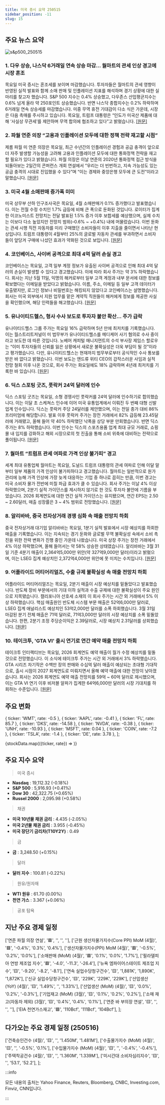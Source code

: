 ```yaml
---
title: 미국 증시 요약 250515
sidebar_position: -11
slug: 15
---
```


## 주요 뉴스 요약

![s&p500_250515](/map/250515.png)

### 1. **다우 상승, 나스닥 6거래일 연속 상승 마감... 월마트의 관세 인상 경고에 시장 혼조**

목요일 미국 증시는 혼조세를 보이며 마감했습니다. 투자자들은 월마트의 관세 영향이 반영된 실적 발표와 함께 소매 판매 및 인플레이션 지표를 해석하며 경기 상황에 대한 실마리를 찾고자 했습니다. S&P 500 지수는 0.4% 상승했고, 다우존스 산업평균지수는 0.6% 넘게 올라 약 250포인트 상승했습니다. 반면 나스닥 종합지수는 0.2% 하락하며 6거래일 연속 상승세를 마감했습니다. 미중 무역 휴전 기대감이 다소 식은 가운데, 시장은 다음 촉매를 주시하고 있습니다. 목요일, 트럼프 대통령은 “인도가 미국산 제품에 대해 ‘사실상 무관세’를 제안하며 무역 합의에 협조하고 있다”고 밝혔습니다. [[원문]](https://finance.yahoo.com/news/live/stock-market-today-dow-jumps-nasdaq-snaps-6-day-win-streak-as-walmart-previews-tariff-fueled-price-hikes-154811203.html)

### 2. **파월 연준 의장 “고용과 인플레이션 모두에 대한 정책 전략 재고할 시점”**

제롬 파월 미 연준 의장은 목요일, 최근 수년간의 인플레이션 경험과 공급 충격이 앞으로 더 자주 발생할 가능성을 고려해 고용과 인플레이션 모두에 대한 통화정책 전략을 재고할 필요가 있다고 밝혔습니다. 파월 의장은 이날 연준의 2020년 통화정책 접근 방식을 되돌아보는 2일간의 콘퍼런스 개회 연설에서 “우리는 더 빈번하고, 지속 가능성도 있는 공급 충격의 시대로 진입했을 수 있다”며 “이는 경제와 중앙은행 모두에 큰 도전”이라고 말했습니다. [[원문]](https://www.reuters.com/world/us/feds-powell-strategy-around-both-jobs-inflation-needs-be-reconsidered-2025-05-15/)

### 3. **미국 4월 소매판매 증가폭 미미**

미국 상무부 산하 인구조사국은 목요일, 4월 소매판매가 0.1% 증가했다고 발표했습니다. 이는 전월 수정 수치인 1.7% 급등에 비해 큰 폭으로 둔화된 것입니다. 로이터가 집계한 이코노미스트 전망치는 전달 발표된 1.5% 증가 이후 보합세를 예상했으며, 실제 수치는 이보다 다소 높았지만 전망치 범위(–0.6% ~ +0.4%) 내에 머물렀습니다. 이번 둔화는 관세 시행 직전 자동차를 미리 구매했던 소비자들이 이후 지출을 줄이면서 나타난 현상입니다. 트럼프 대통령이 4월부터 25%의 글로벌 자동차 관세를 부과하면서 소비자들이 앞당겨 구매에 나섰던 효과가 약화된 것으로 보입니다. [[원문]](https://www.reuters.com/world/us/us-retail-sales-barely-rise-april-2025-05-15/)

### 4. **코인베이스, 사이버 공격으로 최대 4억 달러 손실 경고**

코인베이스는 목요일, 고객 일부 계정 정보가 유출된 사이버 공격으로 인해 최대 4억 달러의 손실이 발생할 수 있다고 경고했습니다. 이에 따라 회사 주가는 약 3% 하락했습니다. 회사는 지난 5월 11일, 익명의 해커로부터 일부 고객 계정과 내부 문서에 대한 정보를 확보했다는 이메일을 받았다고 밝혔습니다. 이름, 주소, 이메일 등 일부 고객 데이터가 유출됐지만, 로그인 정보나 비밀번호는 해킹되지 않았다고 코인베이스는 설명했습니다. 회사는 미국 외부에서 지원 업무를 맡은 계약직 직원들이 해커에게 정보를 제공한 사실을 확인했으며, 해당 인력들을 해고했습니다. [[원문]](https://www.reuters.com/business/coinbase-says-cyber-criminals-stole-account-data-some-customers-2025-05-15/)

### 5. **유나이티드헬스, 형사 수사 보도로 투자자 불안 확산... 주가 급락**

유나이티드헬스 그룹 주가는 목요일 16% 급락하며 5년 만에 최저치를 기록했습니다. 이는 월스트리트저널이 미 법무부가 유나이티드헬스를 메디케어 사기 혐의로 수사 중이라고 보도한 데 따른 것입니다. 노베어 캐피털 매니지먼트의 수석 부사장 제임스 할로우는 “이미 투자자들의 신뢰를 잃은 상황에서 새로운 불확실성은 더욱 부담이 될 것”이라고 평가했습니다. 다만, 유나이티드헬스는 현재까지 법무부로부터 공식적인 수사 통보를 받은 바 없다고 밝혔습니다. 이번 보도는 앤드류 위티 CEO의 갑작스러운 사임과 실적 전망 철회 이후 나온 것으로, 회사 주가는 화요일에도 18% 급락하며 4년래 최저치를 기록한 바 있습니다. [[원문]](https://www.reuters.com/business/healthcare-pharmaceuticals/unitedhealth-shares-drop-after-report-criminal-probe-2025-05-15/)

### 6. **딕스 스포팅 굿즈, 풋락커 24억 달러에 인수**

딕스 스포팅 굿즈는 목요일, 소형 경쟁사인 풋락커를 24억 달러에 인수하기로 합의했습니다. 이는 이달 초 스케쳐스 인수에 이어 미국 유통업계에서 이뤄진 두 번째 대형 신발 업계 인수입니다. 딕스는 풋락커 주당 24달러를 제안했으며, 이는 전일 종가 대비 86% 프리미엄에 해당합니다. 발표 이후 풋락커 주가는 장전 거래에서 82% 급등해 23.45달러에 거래됐고, 올해 들어 약 40% 하락했던 낙폭을 상당 부분 만회했습니다. 반면 딕스 주가는 8% 하락했습니다. 이번 인수는 딕스의 스포츠용품 업계 최대 규모 거래로, 쇼핑몰 내 입지를 강화하고 해외 시장으로의 첫 진출을 통해 소비 위축에 대비하는 전략으로 풀이됩니다. [[원문]](https://www.reuters.com/markets/deals/dicks-sporting-goods-acquire-foot-locker-24-billion-2025-05-15/)

### 7. **월마트 “트럼프 관세 여파로 가격 인상 불가피” 경고**

세계 최대 유통업체 월마트는 목요일, 도널드 트럼프 대통령의 관세 여파로 인해 이달 말부터 일부 제품의 가격 인상이 불가피하다고 경고했습니다. 월마트는 일반적으로 원가 관리에 능해 가격 인상에 가장 늦게 대응하는 기업 중 하나로 꼽히는 만큼, 이번 경고는 미국 소비자 물가 전반에 미칠 파급 효과가 클 수 있습니다. 회사 주가는 이날 4% 이상 하락했으며, 2분기 실적 가이던스를 제시하지 않기로 한 것도 투자자 불안에 기름을 부었습니다. 2026 회계연도에 대한 연간 실적 가이던스는 유지됐으며, 연간 EPS는 2.50 ~ 2.60달러, 매출 성장률은 3 ~ 4% 범위로 전망했습니다. [[원문]](https://www.reuters.com/business/retail-consumer/walmart-warns-higher-prices-withholds-second-quarter-profit-guidance-2025-05-15/)

### 8. **알리바바, 중국 전자상거래 경쟁 심화 속 매출 전망치 하회**

중국 전자상거래 대기업 알리바바는 목요일, 1분기 실적 발표에서 시장 예상치를 하회한 매출을 기록했습니다. 이는 지속되는 경기 둔화와 글로벌 무역 불확실성 속에서 소비 촉진을 위한 전략 변화가 진행 중인 가운데 나왔습니다. 미국 상장 주가는 장전 거래에서 4% 이상 하락했으며, 올해 들어서는 약 58% 상승한 상태였습니다. 알리바바는 3월 31일 기준 4분기 매출이 2,364억5,000만 위안(약 327억9,000만 달러)이라고 밝혔으며, 이는 LSEG 집계 예상치인 2,372억4,000만 위안에 못 미치는 수치입니다. [[원문]](https://www.reuters.com/technology/alibaba-misses-quarterly-revenue-estimates-2025-05-15/)

### 9. **어플라이드 머티어리얼즈, 수출 규제 불확실성 속 매출 전망치 하회**

어플라이드 머티어리얼즈는 목요일, 2분기 매출이 시장 예상치를 밑돌았다고 발표했습니다. 반도체 장비 부문에서의 기대 이하 실적과 수출 규제에 대한 불확실성이 주요 원인으로 지목됐습니다. 캘리포니아 산호세 소재의 이 회사 주가는 시간 외 거래에서 5% 이상 하락했습니다. 핵심 매출원인 반도체 시스템 부문 매출은 52억6,000만 달러로, LSEG 집계 애널리스트 예상치인 53억2,000만 달러를 소폭 하회했습니다. 3월 31일 마감된 분기 전체 매출은 71억 달러로, 71억3,000만 달러의 시장 예상치를 소폭 밑돌았습니다. 한편, 2분기 조정 주당순이익은 2.39달러로, 시장 예상치 2.31달러를 상회했습니다. [[원문]](https://www.reuters.com/business/applied-materials-forecasts-third-quarter-revenue-above-estimates-2025-05-15/)

### 10. **테이크투, 'GTA VI' 출시 연기로 연간 예약 매출 전망치 하회**

테이크투 인터랙티브는 목요일, 2026 회계연도 예약 매출이 월가 수정 예상치를 밑돌 것으로 전망했습니다. 이 소식에 테이크투 주가는 시간 외 거래에서 3% 하락했습니다. GTA 시리즈 차기작은 수백만 장의 판매와 수십억 달러 매출이 예상되는 초대형 기대작으로, 출시 시점이 2027 회계연도로 미뤄지면서 올해 예약 매출에 대한 전망이 낮아졌습니다. 회사는 2026 회계연도 예약 매출 전망치를 59억 ~ 60억 달러로 제시했으며, 이는 GTA VI 연기 이후 비저블 알파가 집계한 64억6,000만 달러의 시장 기대치를 하회하는 수준입니다. [[원문]](https://www.reuters.com/business/take-two-interactive-forecasts-annual-bookings-below-revised-estimates-2025-05-15/)

## 주요 변화

  { ticker: 'WMT', rate: -0.5 },
  { ticker: 'AAPL', rate: -0.41 },
  { ticker: 'FL', rate: 85.7 },
  { ticker: 'DKS', rate: -14.58 },
  { ticker: 'NVDA', rate: -0.38 },
  { ticker: 'UNH', rate: -10.93 },
  { ticker: 'MSFT', rate: 0.04 },
  { ticker: 'COIN', rate: -7.2 },
  { ticker: 'TSLA', rate: -1.4 },
  { ticker: 'DE', rate: 3.78 },
];

{stockData.map(({ticker, rate}) => <StockCardMini key={ticker} ticker={ticker} rate={rate}></StockCardMini>)}

## 주요 지수 요약

> 미국 증시

- **Nasdaq** : 19,112.32 (-0.18%)
- **S&P 500** : 5,916.93 (+0.41%)
- **Dow 30** : 42,322.75 (+0.65%)
- **Russel 2000** : 2,095.98 (+0.58%)

> 채권

- **미국 10년물 채권 금리** : 4.435 (-2.05%)
- **미국 2년물 채권 금리** : 3.955 (-0.45%)
- **미국 장단기 금리차(T10Y2Y)** : 0.49

> 금

- **금** : 3,248.50 (+0.15%)

> 달러

- **달러 지수** : 100.81 (-0.22%)

> 원유/원자재

- **WTI 원유** : 61.70 (0.00%)
- **천연 가스** : 3.367 (+0.06%)

> 공포 탐욕

<FearAndGreed fearAndGreedIndex={69} vix={17.83} vixRate={-4.24} />

## 지난 주요 경제 일정

  ['연준 파월 의장 연설', '🟥', '', '', ''],
  ['근원 생산자물가지수(Core PPI) MoM (4월)', '🟥', '-0.4%', '0.3%', '0.4%'],
  ['생산자물가지수(PPI) MoM (4월)', '🟥', '-0.5%', '0.2%', '0.0%'],
  ['소매판매 (MoM) (4월)', '🟥', '0.1%', '0.0%', '1.7%'],
  ['필라델피아 연방 제조업 지수', '🟥', '-4.0', '-11.3', '-26.4'],
  ['뉴욕 엠파이어스테이트 제조업 지수', '🟨', '-9.20', '-8.2', '-8.1'],
  ['연속 실업수당청구건수', '🟨', '1,881K', '1,890K', '1,872K'],
  ['신규 실업수당청구건수', '🟨', '229K', '229K', '229K'],
  ['산업생산 (YoY) (4월)', '🟨', '1.49%', '', '1.33%'],
  ['산업생산 (MoM) (4월)', '🟨', '0.0%', '0.2%', '-0.3%'],
  ['기업재고 (MoM) (3월)', '🟨', '0.1%', '0.2%', '0.2%'],
  ['소매 재고(자동차 제외) (3월)', '🟨', '0.4%', '0.4%', '0.1%'],
  ['연준 바 부의장 연설', '🟨', '', '', ''],
  ['EIA 천연가스재고', '🟩', '110Bcf', '111Bcf', '104Bcf'],
];

<EconomicCalendar data={eventsData} />

## 다가오는 주요 경제 일정 (250516)

  ['건축승인건수 (4월)', '🟨', '', '1.450M', '1.481M'],
  ['수출물가지수 (MoM) (4월)', '🟨', '', '-0.5%', '0.1%'],
  ['수입물가지수 (MoM) (4월)', '🟨', '', '-0.4%', '-0.4%'],
  ['주택착공건수 (4월)', '🟨', '', '1.360M', '1.339M'],
  ['미시간대 소비자심리지수', '🟨', '', '53.1', '52.2'],
];

<EconomicCalendar data={nextEventsData} />

:::info

모든 내용의 출처는 Yahoo Finance, Reuters, Bloomberg, CNBC, Investing.com, Finviz, CNN입니다.

:::
